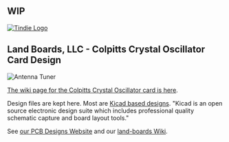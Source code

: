 == WIP ==

<a href="https://www.tindie.com/stores/land_boards/" >
<img src="http://land-boards.com/tindie/tindie-larges-v2.png" alt="Tindie Logo">
</img></a>

== Land Boards, LLC - Colpitts Crystal Oscillator Card Design ==

<img src="http://land-boards.com/blwiki/images/5/53/ANTUNER-Osh-X1.png" alt="Antenna Tuner"></img>

[http://land-boards.com/blwiki/index.php?title=Colpitts_Crystal_Oscillator The wiki page for the Colpitts Crystal Oscillator card is here].

Design files are kept here. Most are [http://www.kicad-pcb.org/display/KICAD/KiCad+EDA+Software+Suite/ Kicad based designs].
"Kicad is an open source electronic design suite which includes professional quality schematic capture and board layout tools."

See [http://land-boards.com/content/ our PCB Designs Website] and our [http://land-boards.com/blwiki/ land-boards Wiki].

